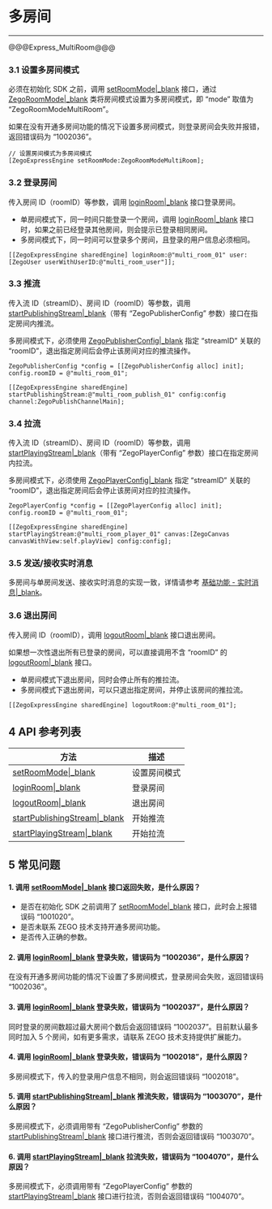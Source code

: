 # 多房间

---

@@@Express_MultiRoom@@@

### 3.1 设置多房间模式

必须在初始化 SDK 之前，调用 [setRoomMode\|_blank](@setRoomMode) 接口，通过 [ZegoRoomMode\|_blank](@-ZegoRoomMode) 类将房间模式设置为多房间模式，即 “mode” 取值为 “ZegoRoomModeMultiRoom”。

<div class="mk-hint">

如果在没有开通多房间功能的情况下设置多房间模式，则登录房间会失败并报错，返回错误码为 “1002036”。
</div>

```objc
// 设置房间模式为多房间模式
[ZegoExpressEngine setRoomMode:ZegoRoomModeMultiRoom];
```


### 3.2 登录房间


传入房间 ID（roomID）等参数，调用 [loginRoom\|_blank](@loginRoom) 接口登录房间。

- 单房间模式下，同一时间只能登录一个房间，调用 [loginRoom\|_blank](@loginRoom) 接口时，如果之前已经登录其他房间，则会提示已登录相同房间。
- 多房间模式下，同一时间可以登录多个房间，且登录的用户信息必须相同。

```objc
[[ZegoExpressEngine sharedEngine] loginRoom:@"multi_room_01" user:[ZegoUser userWithUserID:@"multi_room_user"]];
```


### 3.3 推流

传入流 ID（streamID）、房间 ID（roomID）等参数，调用 [startPublishingStream\|_blank](/article/api?doc=Express_Video_SDK_API~ObjectiveC_ios~class~zego-express-engine&jumpType=route#start-publishing-stream-config-channel)（带有 “ZegoPublisherConfig” 参数）接口在指定房间内推流。

<div class="mk-warning">


多房间模式下，必须使用 [ZegoPublisherConfig\|_blank](@-ZegoPublisherConfig) 指定 “streamID” 关联的 “roomID”，退出指定房间后会停止该房间对应的推流操作。
</div>


```objc
ZegoPublisherConfig *config = [[ZegoPublisherConfig alloc] init];
config.roomID = @"multi_room_01";

[[ZegoExpressEngine sharedEngine] startPublishingStream:@"multi_room_publish_01" config:config channel:ZegoPublishChannelMain];
```


### 3.4 拉流

传入流 ID（streamID）、房间 ID（roomID）等参数，调用 [startPlayingStream\|_blank](/article/api?doc=Express_Video_SDK_API~ObjectiveC_ios~class~zego-express-engine&jumpType=route#start-playing-stream-canvas-config)（带有 “ZegoPlayerConfig” 参数）接口在指定房间内拉流。

<div class="mk-warning">

多房间模式下，必须使用 [ZegoPlayerConfig\|_blank](@-ZegoPlayerConfig) 指定 “streamID” 关联的 “roomID”，退出指定房间后会停止该房间对应的拉流操作。
</div>

```objc
ZegoPlayerConfig *config = [[ZegoPlayerConfig alloc] init];
config.roomID = @"multi_room_01";

[[ZegoExpressEngine sharedEngine] startPlayingStream:@"multi_room_player_01" canvas:[ZegoCanvas canvasWithView:self.playView] config:config];
```


### 3.5 发送/接收实时消息

多房间与单房间发送、接收实时消息的实现一致，详情请参考 [基础功能 - 实时消息\|_blank](!AdvancedModule/IM)。

### 3.6 退出房间

传入房间 ID（roomID），调用 [logoutRoom\|_blank](@logoutRoom) 接口退出房间。

<div class="mk-hint">


如果想一次性退出所有已登录的房间，可以直接调用不含 “roomID” 的 [logoutRoom\|_blank](@logoutRoom) 接口。
</div>

- 单房间模式下退出房间，同时会停止所有的推拉流。
- 多房间模式下退出房间，可以只退出指定房间，并停止该房间的推拉流。


```objc
[[ZegoExpressEngine sharedEngine] logoutRoom:@"multi_room_01"];
```

## 4 API 参考列表

| 方法 | 描述 |
|----|----|
|[setRoomMode\|_blank](@setRoomMode)|设置房间模式|
|[loginRoom\|_blank](@loginRoom)|登录房间|
|[logoutRoom\|_blank](@logoutRoom)|退出房间|
|[startPublishingStream\|_blank](/article/api?doc=Express_Video_SDK_API~ObjectiveC_ios~class~zego-express-engine&jumpType=route#start-publishing-stream-config-channel)|开始推流|
|[startPlayingStream\|_blank](/article/api?doc=Express_Video_SDK_API~ObjectiveC_ios~class~zego-express-engine&jumpType=route#start-playing-stream-canvas-config)|开始拉流|


## 5 常见问题

#### 1. 调用 [setRoomMode\|_blank](@setRoomMode) 接口返回失败，是什么原因？

- 是否在初始化 SDK 之前调用了 [setRoomMode\|_blank](@setRoomMode) 接口，此时会上报错误码 “1001020”。
- 是否未联系 ZEGO 技术支持开通多房间功能。
- 是否传入正确的参数。

#### 2. 调用 [loginRoom\|_blank](@loginRoom) 登录失败，错误码为 “1002036”，是什么原因？

在没有开通多房间功能的情况下设置了多房间模式，登录房间会失败，返回错误码 “1002036”。

#### 3. 调用 [loginRoom\|_blank](@loginRoom) 登录失败，错误码为 “1002037”，是什么原因？

同时登录的房间数超过最大房间个数后会返回错误码 “1002037”。目前默认最多同时加入 5 个房间，如有更多需求，请联系 ZEGO 技术支持提供扩展能力。

#### 4. 调用 [loginRoom\|_blank](@loginRoom) 登录失败，错误码为 “1002018”，是什么原因？

多房间模式下，传入的登录用户信息不相同，则会返回错误码 “1002018”。

#### 5. 调用 [startPublishingStream\|_blank](/article/api?doc=Express_Video_SDK_API~ObjectiveC_ios~class~zego-express-engine&jumpType=route#start-publishing-stream-config-channel) 推流失败，错误码为 “1003070”，是什么原因？

多房间模式下，必须调用带有 “ZegoPublisherConfig” 参数的 [startPublishingStream\|_blank](/article/api?doc=Express_Video_SDK_API~ObjectiveC_ios~class~zego-express-engine&jumpType=route#start-publishing-stream-config-channel) 接口进行推流，否则会返回错误码 “1003070”。

#### 6. 调用 [startPlayingStream\|_blank](/article/api?doc=Express_Video_SDK_API~ObjectiveC_ios~class~zego-express-engine&jumpType=route#start-playing-stream-canvas-config) 拉流失败，错误码为 “1004070”，是什么原因？

多房间模式下，必须调用带有 “ZegoPlayerConfig” 参数的 [startPlayingStream\|_blank](/article/api?doc=Express_Video_SDK_API~ObjectiveC_ios~class~zego-express-engine&jumpType=route#start-playing-stream-canvas-config) 接口进行拉流，否则会返回错误码 “1004070”。
